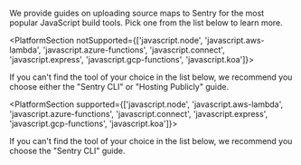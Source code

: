 We provide guides on uploading source maps to Sentry for the most popular JavaScript build tools.
Pick one from the list below to learn more.

<PlatformSection notSupported={['javascript.node', 'javascript.aws-lambda', 'javascript.azure-functions', 'javascript.connect', 'javascript.express', 'javascript.gcp-functions', 'javascript.koa']}>

<Note>

If you can't find the tool of your choice in the list below, we recommend you choose either the "Sentry CLI" or "Hosting Publicly" guide.

</Note>

</PlatformSection>

<PlatformSection supported={['javascript.node', 'javascript.aws-lambda', 'javascript.azure-functions', 'javascript.connect', 'javascript.express', 'javascript.gcp-functions', 'javascript.koa']}>

<Note>

If you can't find the tool of your choice in the list below, we recommend you choose the "Sentry CLI" guide.

</Note>

</PlatformSection>

<PageGrid />
